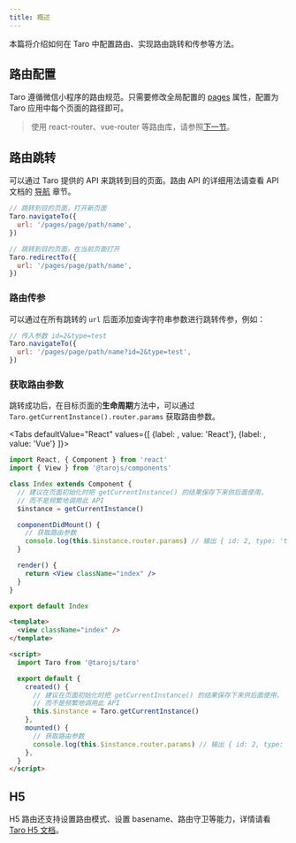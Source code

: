 ```yaml
---
title: 概述
---
```




本篇将介绍如何在 Taro 中配置路由、实现路由跳转和传参等方法。

## 路由配置

Taro 遵循微信小程序的路由规范。只需要修改全局配置的 [pages](app-config#pages) 属性，配置为 Taro 应用中每个页面的路径即可。

> 使用 react-router、vue-router 等路由库，请参照[下一节](./router-extend)。

## 路由跳转

可以通过 Taro 提供的 API 来跳转到目的页面。路由 API 的详细用法请查看 API 文档的 [导航](./apis/route/navigateTo) 章节。

```jsx title="示例代码"
// 跳转到目的页面，打开新页面
Taro.navigateTo({
  url: '/pages/page/path/name',
})

// 跳转到目的页面，在当前页面打开
Taro.redirectTo({
  url: '/pages/page/path/name',
})
```

### 路由传参

可以通过在所有跳转的 `url` 后面添加查询字符串参数进行跳转传参，例如：

```jsx
// 传入参数 id=2&type=test
Taro.navigateTo({
  url: '/pages/page/path/name?id=2&type=test',
})
```

### 获取路由参数

跳转成功后，在目标页面的**生命周期**方法中，可以通过 `Taro.getCurrentInstance().router.params` 获取路由参数。

<Tabs
  defaultValue="React"
  values={[
    {label:  <ReactIcon />, value: 'React'},
    {label: <VueIcon />, value: 'Vue'}
  ]}>
<TabItem value="React">

```jsx title="示例代码"
import React, { Component } from 'react'
import { View } from '@tarojs/components'

class Index extends Component {
  // 建议在页面初始化时把 getCurrentInstance() 的结果保存下来供后面使用，
  // 而不是频繁地调用此 API
  $instance = getCurrentInstance()

  componentDidMount() {
    // 获取路由参数
    console.log(this.$instance.router.params) // 输出 { id: 2, type: 'test' }
  }

  render() {
    return <View className="index" />
  }
}

export default Index
```

</TabItem>

<TabItem value="Vue">

```html title="示例代码"
<template>
  <view className="index" />
</template>

<script>
  import Taro from '@tarojs/taro'

  export default {
    created() {
      // 建议在页面初始化时把 getCurrentInstance() 的结果保存下来供后面使用，
      // 而不是频繁地调用此 API
      this.$instance = Taro.getCurrentInstance()
    },
    mounted() {
      // 获取路由参数
      console.log(this.$instance.router.params) // 输出 { id: 2, type: 'test' }
    },
  }
</script>
```

</TabItem>
</Tabs>

## H5

H5 路由还支持设置路由模式、设置 basename、路由守卫等能力，详情请看 [Taro H5 文档](./h5#路由)。
